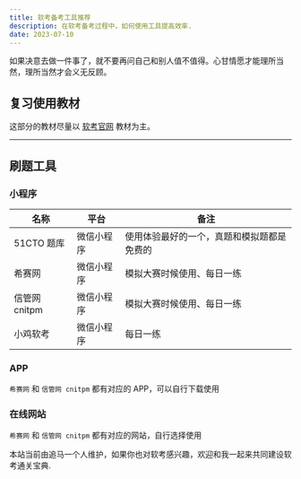 ```yaml
---
title: 软考备考工具推荐
description: 在软考备考过程中，如何使用工具提高效率.
date: 2023-07-10
---
```


<Callout type="danger ">

如果决意去做一件事了，就不要再问自己和别人值不值得。心甘情愿才能理所当然，理所当然才会义无反顾。

</Callout>

## 复习使用教材

这部分的教材尽量以 [软考官网](https://www.ruankao.org.cn/) 教材为主。

---

## 刷题工具

### 小程序

| 名称          | 平台       | 备注                                       |
| ------------- | ---------- | ------------------------------------------ |
| 51CTO 题库    | 微信小程序 | 使用体验最好的一个，真题和模拟题都是免费的 |
| 希赛网        | 微信小程序 | 模拟大赛时候使用、每日一练                 |
| 信管网 cnitpm | 微信小程序 | 模拟大赛时候使用、每日一练                 |
| 小鸡软考      | 微信小程序 | 每日一练                                   |

### APP

`希赛网` 和 `信管网 cnitpm` 都有对应的 APP，可以自行下载使用

### 在线网站

`希赛网` 和 `信管网 cnitpm` 都有对应的网站，自行选择使用

<Callout>

本站当前由追马一个人维护，如果你也对软考感兴趣，欢迎和我一起来共同建设软考通关宝典.

</Callout>

